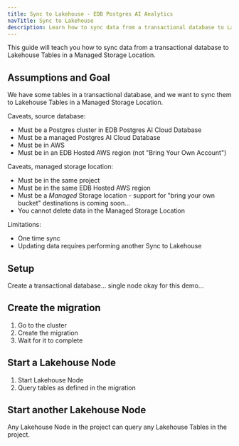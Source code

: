 ```yaml
---
title: Sync to Lakehouse - EDB Postgres AI Analytics
navTitle: Sync to Lakehouse
description: Learn how to sync data from a transactional database to Lakehouse Tables in object storage.
---
```


This guide will teach you how to sync data from a transactional database to Lakehouse Tables in a Managed Storage Location.

## Assumptions and Goal

We have some tables in a transactional database, and we want to sync them to Lakehouse Tables in a Managed Storage Location.

Caveats, source database:

* Must be a Postgres cluster in EDB Postgres AI Cloud Database
* Must be a managed Postgres AI Cloud Database
* Must be in AWS
* Must be in an EDB Hosted AWS region (not "Bring Your Own Account")

Caveats, managed storage location:

* Must be in the same project
* Must be in the same EDB Hosted AWS region
* Must be a _Managed_ Storage location - support for "bring your own bucket" destinations is coming soon...
* You cannot delete data in the Managed Storage Location

Limitations:

* One time sync
* Updating data requires performing another Sync to Lakehouse

## Setup

Create a transactional database... single node okay for this demo...

## Create the migration

1. Go to the cluster
2. Create the migration
3. Wait for it to complete

## Start a Lakehouse Node

1. Start Lakehouse Node
2. Query tables as defined in the migration

## Start another Lakehouse Node

Any Lakehouse Node in the project can query any Lakehouse Tables in the project.


